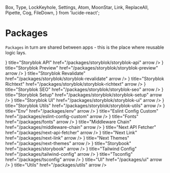   Box,
  Type,
  LockKeyhole,
  Settings,
  Atom,
  MoonStar,
  Link,
  ReplaceAll,
  Pipette,
  Cog,
  FileDown,
} from 'lucide-react';

# Packages

`Packages` in turn are shared between apps - this is the place where reusable logic lays.

<Cards>
  <Card icon={<Box />} title="Storyblok API" href="/packages/storyblok/storyblok-api" arrow />
  <Card
    icon={<Box />}
    title="Storyblok Preview"
    href="/packages/storyblok/storyblok-preview"
    arrow
  />
  <Card
    icon={<Box />}
    title="Storyblok Revalidate"
    href="/packages/storyblok/storyblok-revalidate"
    arrow
  />
  <Card
    icon={<Box />}
    title="Storyblok Richtext"
    href="/packages/storyblok/storyblok-richtext"
    arrow
  />
  <Card icon={<Box />} title="Storyblok SEO" href="/packages/storyblok/storyblok-seo" arrow />
  <Card icon={<Box />} title="Storyblok Setup" href="/packages/storyblok/storyblok-setup" arrow />
  <Card icon={<Box />} title="Storyblok UI" href="/packages/storyblok/storyblok-ui" arrow />
  <Card icon={<Box />} title="Storyblok Utils" href="/packages/storyblok/storyblok-utils" arrow />
  <Card icon={<LockKeyhole />} title="Env" href="/packages/env" arrow />
  <Card
    icon={<Settings />}
    title="Eslint Config Custom"
    href="/packages/eslint-config-custom"
    arrow
  />
  <Card icon={<Type />} title="Fonts" href="/packages/fonts" arrow />
  <Card icon={<ReplaceAll />} title="Middleware Chain" href="/packages/middleware-chain" arrow />
  <Card icon={<FileDown />} title="Next API Fetcher" href="/packages/next-api-fetcher" arrow />
  <Card icon={<Link />} title="Next Link" href="/packages/next-link" arrow />
  <Card icon={<MoonStar />} title="Next Themes" href="/packages/next-themes" arrow />
  <Card icon={<Atom />} title="Storybook" href="/packages/storybook" arrow />
  <Card icon={<Pipette />} title="Tailwind Config" href="/packages/tailwind-config" arrow />
  <Card icon={<Settings />} title="Tsconfig" href="/packages/tsconfig" arrow />
  <Card icon={<Atom />} title="UI" href="/packages/ui" arrow />
  <Card icon={<Cog />} title="Utils" href="/packages/utils" arrow />
</Cards>
